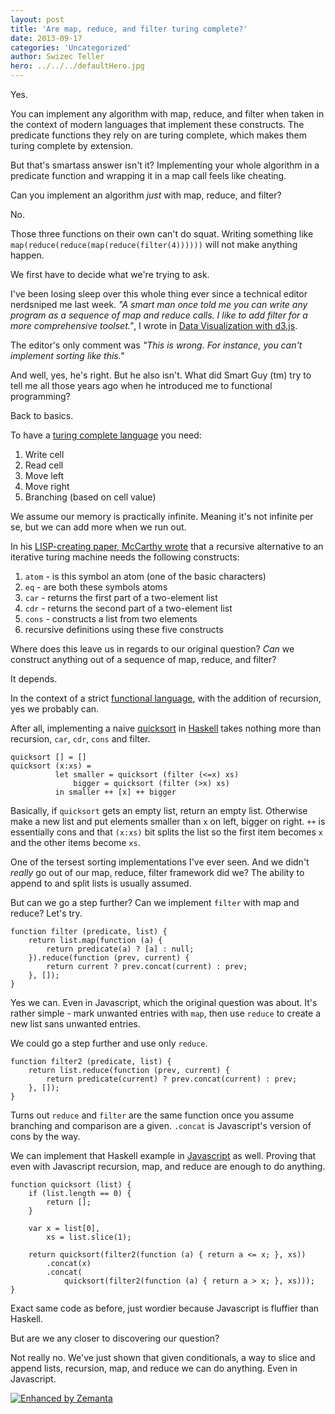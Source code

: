 ```yaml
---
layout: post
title: 'Are map, reduce, and filter turing complete?'
date: 2013-09-17
categories: 'Uncategorized'
author: Swizec Teller
hero: ../../../defaultHero.jpg
---
```

Yes.



You can implement any algorithm with map, reduce, and filter when taken in the context of modern languages that implement these constructs. The predicate functions they rely on are turing complete, which makes them turing complete by extension.



But that's smartass answer isn't it? Implementing your whole algorithm in a predicate function and wrapping it in a map call feels like cheating.



Can you implement an algorithm _just_ with map, reduce, and filter?



No.



Those three functions on their own can't do squat. Writing something like `map(reduce(reduce(map(reduce(filter(4))))))` will not make anything happen.



We first have to decide what we're trying to ask.



I've been losing sleep over this whole thing ever since a technical editor nerdsniped me last week. _"A smart man once told me you can write any program as a sequence of map and reduce calls. I like to add filter for a more comprehensive toolset."_, I wrote in [Data Visualization with d3.js](http://www.packtpub.com/data-visualization-with-d3js/book).



The editor's only comment was _"This is wrong. For instance, you can't implement sorting like this."_



And well, yes, he's right. But he also isn't. What did Smart Guy (tm) try to tell me all those years ago when he introduced me to functional programming?



Back to basics.



To have a [turing complete language](http://en.wikipedia.org/wiki/Turing_completeness "Turing completeness") you need:

1. Write cell
2. Read cell
3. Move left
4. Move right
5. Branching (based on cell value)

We assume our memory is practically infinite. Meaning it's not infinite per se, but we can add more when we run out.



In his [LISP-creating paper, McCarthy wrote](http://swizec.com/blog/the-birth-of-lisp-a-summary-of-john-mccarthys-original-paper/swizec/5075) that a recursive alternative to an iterative turing machine needs the following constructs:

1. `atom` - is this symbol an atom (one of the basic characters)
2. `eq` - are both these symbols atoms
3. `car` - returns the first part of a two-element list
4. `cdr` - returns the second part of a two-element list
5. `cons` - constructs a list from two elements
6. recursive definitions using these five constructs

Where does this leave us in regards to our original question? _Can_ we construct anything out of a sequence of map, reduce, and filter?



It depends.



In the context of a strict [functional language](http://en.wikipedia.org/wiki/Functional_programming "Functional programming"), with the addition of recursion, yes we probably can.



After all, implementing a naive [quicksort](http://en.wikipedia.org/wiki/Quicksort "Quicksort") in [Haskell](http://haskell.org "Haskell (programming language)") takes nothing more than recursion, `car`, `cdr`, `cons` and filter.



```
quicksort [] = []
quicksort (x:xs) =
          let smaller = quicksort (filter (<=x) xs)
              bigger = quicksort (filter (>x) xs)
          in smaller ++ [x] ++ bigger
```



Basically, if `quicksort` gets an empty list, return an empty list. Otherwise make a new list and put elements smaller than `x` on left, bigger on right. `++` is essentially cons and that `(x:xs)` bit splits the list so the first item becomes `x` and the other items become `xs`.



One of the tersest sorting implementations I've ever seen. And we didn't _really_ go out of our map, reduce, filter framework did we? The ability to append to and split lists is usually assumed.



But can we go a step further? Can we implement `filter` with map and reduce? Let's try.



```
function filter (predicate, list) {
    return list.map(function (a) {
        return predicate(a) ? [a] : null;
    }).reduce(function (prev, current) {
        return current ? prev.concat(current) : prev;
    }, []);
}
```



Yes we can. Even in Javascript, which the original question was about. It's rather simple - mark unwanted entries with `map`, then use `reduce` to create a new list sans unwanted entries.



We could go a step further and use only `reduce`.



```
function filter2 (predicate, list) {
    return list.reduce(function (prev, current) {
        return predicate(current) ? prev.concat(current) : prev;
    }, []);
}
```



Turns out `reduce` and `filter` are the same function once you assume branching and comparison are a given. `.concat` is Javascript's version of cons by the way.



We can implement that Haskell example in [Javascript](http://en.wikipedia.org/wiki/JavaScript "JavaScript") as well. Proving that even with Javascript recursion, map, and reduce are enough to do anything.



```
function quicksort (list) {
    if (list.length == 0) {
        return [];
    }

    var x = list[0],
        xs = list.slice(1);

    return quicksort(filter2(function (a) { return a <= x; }, xs))
        .concat(x)
        .concat(
            quicksort(filter2(function (a) { return a > x; }, xs)));
}
```



Exact same code as before, just wordier because Javascript is fluffier than Haskell.



But are we any closer to discovering our question?



Not really no. We've just shown that given conditionals, a way to slice and append lists, recursion, map, and reduce we can do anything. Even in Javascript.

[![Enhanced by Zemanta](http://img.zemanta.com/zemified_e.png?x-id=5af887dc-447d-4f5a-98dc-08047cfee16f)](http://www.zemanta.com/?px "Enhanced by Zemanta")